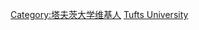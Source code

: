 {{Userbox
  |border-c = #000000
  |border-s = 1
  |id-s     = 12
  |id-fc    = #ffffff
  |info-c   = #522C1B
  |info-s   = 8
  |info-fc  = #FFFFFF
  |id-c     = #417DC1
  |id       = Tufts
  |info     = 该用户现在或曾经陪伴过[[塔夫茨大學|小象江伯]]
  |usercategory = <includeonly>塔夫茨大学维基人</includeonly>
  |nocat    = {{{nocat|}}}
}}
<noinclude>
[[Category:塔夫茨大学维基人]]
[[Category:教育程度用戶框模板|Tufts University]]</noinclude>